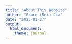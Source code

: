 ```yaml
---
title: "About This Website"
author: "Grace (Rei) Jia"
date: "2025-01-27"
output: 
  html_document:
    theme: journal
---
```



